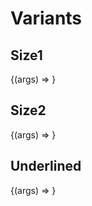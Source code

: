 
<Meta title="Components/Title" component={Title} />

# Variants

## Size1

<Canvas>
  <Story name="Size1" args={{ size: 1, spacing: 6 }}>
    {(args) => <Title {...args}>Size 1</Title>}
  </Story>
</Canvas>

<ArgsTable story="Size1" />

## Size2

<Canvas>
  <Story name="Size2" args={{ size: 2 }}>
    {(args) => <Title {...args}>Size 2</Title>}
  </Story>
</Canvas>

<ArgsTable story="Size2" />

## Underlined

<Canvas>
  <Story
    name="Underlined"
    args={{ size: 2, variant: TitleVariants.UNDERLINED }}
  >
    {(args) => <Title {...args}>Underlined</Title>}
  </Story>
</Canvas>

<ArgsTable story="Underlined" />
